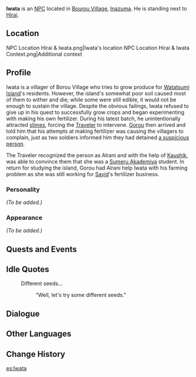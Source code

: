 {{Meta
<!-- Remove this template after adding the missing info -->
|missing_NPC_profile  = yes
}}
{{Character Infobox
|type             = NPC
|image            = NPC Iwata.png
|realname         = 
|region           = Inazuma
|affiliation      = Bourou Village
|title            = 
|voiceEN          = 
|voiceCN          = 
|voiceJP          = 
}}
'''Iwata''' is an [[NPC]] located in [[Bourou Village]], [[Inazuma]]. He is standing next to [[Hirai]].

==Location==
<gallery>
NPC Location Hirai & Iwata.png|Iwata's location
NPC Location Hirai & Iwata Context.png|Additional context
</gallery>

==Profile==
Iwata is a villager of Borou Village who tries to grow produce for [[Watatsumi Island]]'s residents. However, the island's somewhat poor soil caused most of them to wither and die; while some were still edible, it would not be enough to sustain the village. Despite the obvious failings, Iwata refused to give up in his quest to successfully grow crops and began experimenting with making his own fertilizer. During his latest batch, he unintentionally attracted [[slimes]], forcing the [[Traveler]] to intervene. [[Gorou]] then arrived and told him that his attempts at making fertilizer was causing the villagers to complain, just as two soldiers informed him they had detained [[Alrani|a suspicious person]].

The Traveler recognized the person as Alrani and with the help of [[Kaushik]], was able to convince them that she was a [[Sumeru Akademiya]] student. In return for studying the island, Gorou had Alrani help Iwata with his farming problem as she was still working for [[Sayid]]'s fertilizer business.

===Personality===
''(To be added.)''

===Appearance===
''(To be added.)''

==Quests and Events==
{{Quests and Events}}

==Idle Quotes==
{{Dialogue start}}
: {{DIcon|Idle}} Different seeds...
:: {{A|VO Iwata 01.ogg}} "Well, let's try some different seeds."
{{Dialogue end}}

==Dialogue==
{{Transclude|Hirai|Dialogue}}

==Other Languages==
{{Other Languages
|default_hidden = 1
|en      = Iwata
|zhs     = 岩田
|zhs_rm  = Yántián
|zht     = 岩田
|zht_rm  = Yántián
|ja      = 岩田
|ja_rm   = Iwata
|ko      = 이와타
|ko_rm   = Iwata
|es      = Iwata
|fr      = Iwata
|ru      = Ивата
|th      = Iwata
|vi      = Iwata
|de      = Iwata
|id      = Iwata
|pt      = Iwata
|tr      = Iwata
|it      = Iwata
}}

==Change History==
{{Change History|2.1}}

[[es:Iwata]]